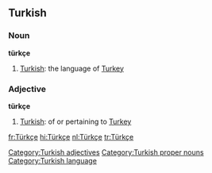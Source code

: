 ==Turkish==

===Noun===
'''türkçe'''

#[[Turkish]]: the language of [[Turkey]]

===Adjective===
'''türkçe'''

#[[Turkish]]: of or pertaining to [[Turkey]]

[[Category:Turkish adjectives]]
[[Category:Turkish proper nouns]]
[[Category:Turkish language]]

[[fr:Türkçe]]
[[hi:Türkçe]]
[[nl:Türkçe]]
[[tr:Türkçe]]